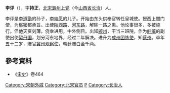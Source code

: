 '''李评'''（{{bd|？||？|catIdx=L李}}），字'''持正'''，[[北宋|北宋]][[潞州|潞州]][[上党|上党]]（今[[山西省|山西省]][[长治市|长治]]）人。

李评是[[李遵勖|李遵勖]]的孙子，[[李端愿|李端愿]]的儿子。开始由东头供奉官转任皇城使。授西上閤门使，为[[枢密|枢密]]都承旨。出使[[陕西路|陕西路]]、[[河东路|河东路]]，解除一路之患。他论事很多，多被施行。但他天资刻薄，侥幸进用，中外侧目。出知[[颍州|颍州]]，干当三班院，作为[[韩缜|韩缜]]的副使出使[[契丹国|契丹国]]，划分河东地界，经过二年解决。进升为[[成州|成州]][[团练使|团练使]]，知[[蔡州|蔡州]]。卒年五十二岁，赠官[[冀州|冀州]][[观察使|观察使]]，朝廷赠白金千两。
== 參考資料 ==
* 《[[宋史|宋史]]》卷464

[[Category:宋朝外戚|Category:宋朝外戚]]
[[Category:北宋官员|Category:北宋官员]]
[[Category:李姓|P]]
[[Category:长治人|Category:长治人]]